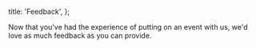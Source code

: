   title: 'Feedback',
};

Now that you've had the experience of putting on an event with us, we'd love as much feedback as you can provide.
